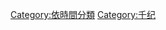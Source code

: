 {{Parent category}}
{{Commons cat|Categories by millennium}}

[[Category:依時間分類|Category:依時間分類]]
[[Category:千纪|Category:千纪]]